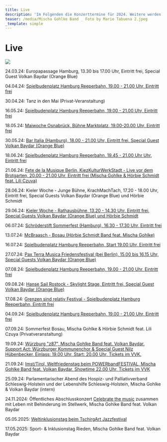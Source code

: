 ```yaml
---
title: Live
description: 'Im Folgenden die Konzerttermine für 2024. Weitere werden folgen. :)'
teaser: /media/Mischa Gohlke Band _ Foto by Marie Tabuena 2.jpeg
_template: simple
---
```


# Live

![](</media/Mischa Gohlke Band _ Foto by Marie Tabuena 2.jpeg>)

24.03.24: Europapassage Hamburg, 13.30 bis 17.00 Uhr, Eintritt frei, Special Guest Volkan Baydar (Orange Blue)

04.04.24: [Spielbudenplatz Hamburg Reeperbahn, 19.00 - 21.00 Uhr, Eintritt frei](https://spielbudenplatz.eu/erleben/events/mischa-gohlke-band)

30.04.24: Tanz in den Mai (Privat-Veranstaltung)

16.05.24: [Spielbudenplatz Hamburg Reeperbahn, 19.00 - 21.00 Uhr, Eintritt frei](https://spielbudenplatz.eu/erleben/events/biergarten)

18.05.24: [Maiwoche Osnabrück, Bühne Marktplatz, 19.00-20.00 Uhr, Eintritt frei](https://erleben.osnabrueck.de/de/stadt-erleben/city-events/maiwoche/marktplatz/)

30.05.24: [Bar Italia (Hamburg), 18.00 - 21.00 Uhr, Eintritt frei, Special Guest Volkan Baydar (Orange Blue)](https://www.bar-italia.hamburg/livemusik)

18.06.24: [Spielbudenplatz Hamburg Reeperbahn, 19.45 - 21.00 Uhr Uhr, Eintritt frei](https://spielbudenplatz.eu/erleben/events/biergarten)

21.06.24: [Fete de la Musique Berlin, KiezKulturWerkStadt - Live vor dem Brotgarten, 20.00 - 21.00 Uhr, Eintritt frei (Mischa Gohlke & Hörbie Schmidt feat. Lili Czuya)](https://www.kiezkulturwerkstadt.de/veranstaltung/die-fete-de-la-musique/)

28.06.24: Kieler Woche - Junge Bühne, KrachMachTach, 17.20 - 18.00 Uhr, Eintritt frei, Special Guests Volkan Baydar (Orange Blue) und Hörbie Schmidt

29.06.24: [Kieler Woche - Rathausbühne, 13.20 - 14.30 Uhr, Eintritt frei, Special Guests Volkan Baydar (Orange Blue) und Hörbie Schmidt](https://www.grenzensindrelativ.de/live/kieler-woche-rathausbuehne-290624-festival-der-vielfalt)

06.07.24: [Schröderstift Sommerfest (Hamburg), 16.30 - 17.30 Uhr, Eintritt frei](https://msv-schroederstift.de/)

13.07.24: [McBraasch - Bosau (Hörbie Schmidt Band feat. Mischa Gohlke)](https://www.mcbraasch.de/)

16.07.24: [Spielbudenplatz Hamburg Reeperbahn, Start 19.00 Uhr, Eintritt frei](https://spielbudenplatz.eu/erleben/events/biergarten)

27.07.24: [Pax Terra Musica Friedensfestival (bei Berlin), 15.00 bis 16.15 Uhr, Special Guests Volkan Baydar (Orange Blue)](https://www.pax-terra-musica.de/)

07.08.24: [Spielbudenplatz Hamburg Reeperbahn, 19.00 - 21.00 Uhr, Eintritt frei](https://spielbudenplatz.eu/erleben/events/biergarten)

09.08.24: [Hanse Sail Rostock - Skylight Stage, Eintritt frei, Special Guest Volkan Baydar (Orange Blue)](https://www.grenzensindrelativ.de/live/uebersicht)

17.08.24: [Grenzen sind relativ Festival - Spielbudenplatz Hamburg Reeperbahn, Eintritt frei](https://www.grenzensindrelativ.de/live/uebersicht)

04.09.24: [Spielbudenplatz Hamburg Reeperbahn, 19.00 - 21.00 Uhr, Eintritt frei](https://spielbudenplatz.eu/erleben/events/biergarten)

07.09.24: Sommerfest Bosau, Mischa Gohlke & Hörbie Schmidt feat. Lili Czuya (Privatveranstaltung)

19.09.24: [Würzburg "z87", Mischa Gohlke Band feat. Volkan Baydar. Support Act: Würzburger Kommunenchor & Special Guest Nilz Hübenbecker, Einlass: 19.00 Uhr, Start: 20.00 Uhr, Tickets im VVK. ](https://z87.de/event/240919/)

21.09.24: [Imst/Tirol, Weltfriedenstag beim POWERbandFESTIVAL, Mischa Gohlke Band feat. Volkan Baydar, Showtime 22.00 Uhr, Tickets im VVK](https://kupfticket.com/events/powerbandfestival)

25.09.24: Parlamentarischer Abend des Hospiz- und Palliativverband Schleswig-Holstein und der Lebenshilfe Schleswig-Holstein, Mischa Gohlke & Volkan Baydar (intern)

24.11.2024: Öffentliches Abschlusskonzert [Celebrate the music](https://www.grenzensindrelativ.de/aktivitaeten/veranstaltungsformate/celebrate-the-music/infos) zusammen mit Leben mit Behinderung im Stellwerk, Mischa Gohlke Band feat. Volkan Baydar

05.05.2025: [Weltinklusionstag beim TschirgArt Jazzfestival](https://pincmusic.net/das-powerbandfestival-sucht-inklusive-acts/)

17.05.2025: Sport- & Inklusionstag Rieden, Mischa Gohlke Band feat. Volkan Baydar

